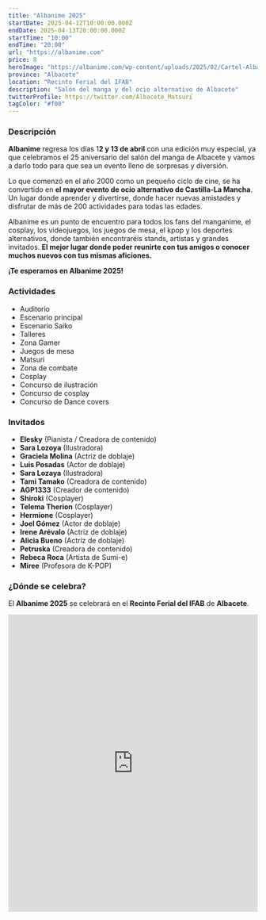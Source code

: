 ```yaml
---
title: "Albanime 2025"
startDate: 2025-04-12T10:00:00.000Z
endDate: 2025-04-13T20:00:00.000Z
startTime: "10:00"
endTime: "20:00"
url: "https://albanime.com"
price: 8
heroImage: "https://albanime.com/wp-content/uploads/2025/02/Cartel-Albanime-2025M.jpg"
province: "Albacete"
location: "Recinto Ferial del IFAB"
description: "Salón del manga y del ocio alternativo de Albacete"
twitterProfile: https://twitter.com/Albacete_Matsuri
tagColor: "#f00"
---
```


### Descripción

**Albanime** regresa los días 1**2 y 13 de abril** con una edición muy especial, ya que celebramos el 25 aniversario del salón del manga de Albacete y vamos a darlo todo para que sea un evento lleno de sorpresas y diversión.

Lo que comenzó en el año 2000 como un pequeño ciclo de cine, se ha convertido en **el mayor evento de ocio alternativo de Castilla-La Mancha**. Un lugar donde aprender y divertirse, donde hacer nuevas amistades y disfrutar de más de 200 actividades para todas las edades.

Albanime es un punto de encuentro para todos los fans del manganime, el cosplay, los videojuegos, los juegos de mesa, el kpop y los deportes alternativos, donde también encontraréis stands, artistas y grandes invitados. **El mejor lugar donde poder reunirte con tus amigos o conocer muchos nuevos con tus mismas aficiones.**

**¡Te esperamos en Albanime 2025!**

### Actividades

+ Auditorio
+ Escenario principal
+ Escenario Saiko
+ Talleres
+ Zona Gamer
+ Juegos de mesa
+ Matsuri
+ Zona de combate
+ Cosplay
+ Concurso de ilustración
+ Concurso de cosplay
+ Concurso de Dance covers

### Invitados

+ **Elesky** (Pianista / Creadora de contenido)
+ **Sara Lozoya** (Ilustradora)
+ **Graciela Molina** (Actriz de doblaje)
+ **Luis Posadas** (Actor de doblaje)
+ **Sara Lozaya** (Ilustradora)
+ **Tami Tamako** (Creadora de contenido)
+ **AGP1333** (Creador de contenido)
+ **Shiroki** (Cosplayer)
+ **Telema Therion** (Cosplayer)
+ **Hermione** (Cosplayer)
+ **Joel Gómez** (Actor de doblaje)
+ **Irene Arévalo** (Actriz de doblaje)
+ **Alicia Bueno** (Actriz de doblaje)
+ **Petruska** (Creadora de contenido)
+ **Rebeca Roca** (Artista de Sumi-e)
+ **Miree** (Profesora de K-POP)

### ¿Dónde se celebra?

El **Albanime 2025** se celebrará en el **Recinto Ferial del IFAB** de **Albacete**.

<iframe src="https://www.google.com/maps/embed?pb=!1m18!1m12!1m3!1d6967.534331353317!2d-1.8823636064209064!3d39.0091494!2m3!1f0!2f0!3f0!3m2!1i1024!2i768!4f13.1!3m3!1m2!1s0xd665ef2e8e7b435%3A0x824715849ba5ae10!2sIfab%20Recinto%20Ferial!5e1!3m2!1ses!2sus!4v1741701980228!5m2!1ses!2sus" width="100%" height="600" style="border:0;" allowfullscreen="" loading="lazy" referrerpolicy="no-referrer-when-downgrade"></iframe>

